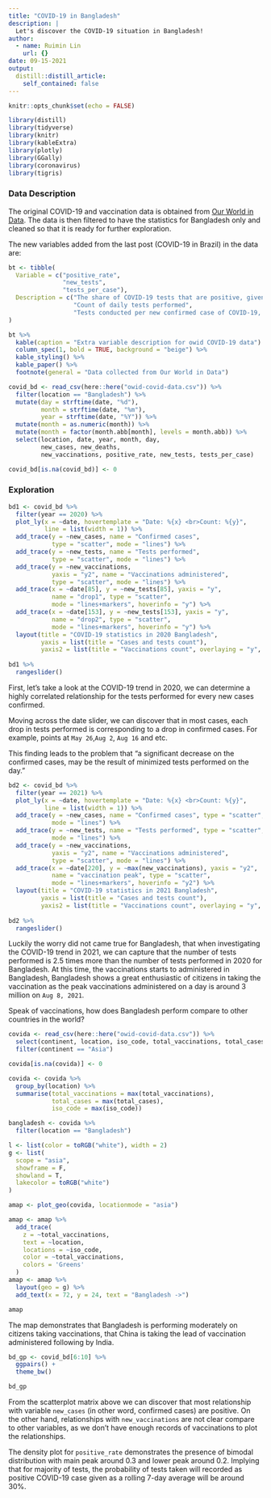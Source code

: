 ```yaml
---
title: "COVID-19 in Bangladesh"
description: |
  Let's discover the COVID-19 situation in Bangladesh!
author:
  - name: Ruimin Lin
    url: {}
date: 09-15-2021
output:
  distill::distill_article:
    self_contained: false
---
```



```r
knitr::opts_chunk$set(echo = FALSE)
```

```r
library(distill)
library(tidyverse)
library(knitr)
library(kableExtra)
library(plotly)
library(GGally)
library(coronavirus)
library(tigris)
```


### Data Description

The original COVID-19 and vaccination data is obtained from [Our World in Data](https://github.com/owid/covid-19-data/tree/master/public/data). The data is then filtered to have the statistics for Bangladesh only and cleaned so that it is ready for further exploration.

The new variables added from the last post (COVID-19 in Brazil) in the data are:

```r
bt <- tibble(
  Variable = c("positive_rate",
               "new_tests",
               "tests_per_case"),
  Description = c("The share of COVID-19 tests that are positive, given as a rolling 7-day average",
                  "Count of daily tests performed",
                  "Tests conducted per new confirmed case of COVID-19, given as a rolling 7-day average ")
)
```

```r
bt %>%
  kable(caption = "Extra variable description for owid COVID-19 data") %>%
  column_spec(1, bold = TRUE, background = "beige") %>%
  kable_styling() %>%
  kable_paper() %>%
  footnote(general = "Data collected from Our World in Data")
```


```r
covid_bd <- read_csv(here::here("owid-covid-data.csv")) %>%
  filter(location == "Bangladesh") %>%
  mutate(day = strftime(date, "%d"),
         month = strftime(date, "%m"),
         year = strftime(date, "%Y")) %>%
  mutate(month = as.numeric(month)) %>%
  mutate(month = factor(month.abb[month], levels = month.abb)) %>%
  select(location, date, year, month, day,
         new_cases, new_deaths,
         new_vaccinations, positive_rate, new_tests, tests_per_case)

covid_bd[is.na(covid_bd)] <- 0
```

### Exploration

```r
bd1 <- covid_bd %>%
  filter(year == 2020) %>%
  plot_ly(x = ~date, hovertemplate = "Date: %{x} <br>Count: %{y}",
          line = list(width = 1)) %>%
  add_trace(y = ~new_cases, name = "Confirmed cases",
            type = "scatter", mode = "lines") %>%
  add_trace(y = ~new_tests, name = "Tests performed",
            type = "scatter", mode = "lines") %>%
  add_trace(y = ~new_vaccinations, 
            yaxis = "y2", name = "Vaccinations administered",
            type = "scatter", mode = "lines") %>%
  add_trace(x = ~date[85], y = ~new_tests[85], yaxis = "y", 
            name = "drop1", type = "scatter",
            mode = "lines+markers", hoverinfo = "y") %>%
  add_trace(x = ~date[153], y = ~new_tests[153], yaxis = "y", 
            name = "drop2", type = "scatter",
            mode = "lines+markers", hoverinfo = "y") %>%
  layout(title = "COVID-19 statistics in 2020 Bangladesh",
         yaxis = list(title = "Cases and tests count"),
         yaxis2 = list(title = "Vaccinations count", overlaying = "y", side = "right"))
  
bd1 %>% 
  rangeslider()
```
First, let's take a look at the COVID-19 trend in 2020, we can determine a highly correlated relationship for the tests performed for every new cases confirmed.

Moving across the date slider, we can discover that in most cases, each drop in tests performed is corresponding to a drop in confirmed cases. For example, points at `May 26`,`Aug 2`, `Aug 16` and etc.

This finding leads to the problem that "a significant decrease on the confirmed cases, may be the result of minimized tests performed on the day."

```r
bd2 <- covid_bd %>%
  filter(year == 2021) %>%
  plot_ly(x = ~date, hovertemplate = "Date: %{x} <br>Count: %{y}",
          line = list(width = 1)) %>%
  add_trace(y = ~new_cases, name = "Confirmed cases", type = "scatter",
            mode = "lines") %>%
  add_trace(y = ~new_tests, name = "Tests performed", type = "scatter",
            mode = "lines") %>%
  add_trace(y = ~new_vaccinations, 
            yaxis = "y2", name = "Vaccinations administered",
            type = "scatter", mode = "lines") %>%
  add_trace(x = ~date[220], y = ~max(new_vaccinations), yaxis = "y2", 
            name = "vaccination peak", type = "scatter",
            mode = "lines+markers", hoverinfo = "y2") %>%
  layout(title = "COVID-19 statistics in 2021 Bangladesh",
         yaxis = list(title = "Cases and tests count"),
         yaxis2 = list(title = "Vaccinations count", overlaying = "y", side = "right"))
  
bd2 %>% 
  rangeslider()
```

Luckily the worry did not came true for Bangladesh, that when investigating the COVID-19 trend in 2021, we can capture that the number of tests performed is 2.5 times more than the number of tests performed in 2020 for Bangladesh. 
At this time, the vaccinations starts to administered in Bangladesh, Bangladesh shows a great enthusiastic of citizens in taking the vaccination as the peak vaccinations administered on a day is around 3 million on `Aug 8, 2021`.

Speak of vaccinations, how does Bangladesh perform compare to other countries in the world?

```r
covida <- read_csv(here::here("owid-covid-data.csv")) %>%
  select(continent, location, iso_code, total_vaccinations, total_cases) %>%
  filter(continent == "Asia") 

covida[is.na(covida)] <- 0

covida <- covida %>%
  group_by(location) %>%
  summarise(total_vaccinations = max(total_vaccinations),
            total_cases = max(total_cases),
            iso_code = max(iso_code))

bangladesh <- covida %>%
  filter(location == "Bangladesh")
```

```r
l <- list(color = toRGB("white"), width = 2)
g <- list(
  scope = "asia",
  showframe = F,
  showland = T,
  lakecolor = toRGB("white")
)

amap <- plot_geo(covida, locationmode = "asia")

amap <- amap %>%
  add_trace(
    z = ~total_vaccinations,
    text = ~location,
    locations = ~iso_code,
    color = ~total_vaccinations,
    colors = 'Greens'
  ) 
amap <- amap %>%
  layout(geo = g) %>%
  add_text(x = 72, y = 24, text = "Bangladesh ->")

amap

```
The map demonstrates that Bangladesh is performing moderately on citizens taking vaccinations, that China is taking the lead of vaccination administered following by India.



```r
bd_gp <- covid_bd[6:10] %>%
  ggpairs() +
  theme_bw()

bd_gp
```

From the scatterplot matrix above we can discover that most relationship with variable `new_cases` (in other word, confirmed cases) are positive. On the other hand, relationships with `new_vaccinations` are not clear compare to other variables, as we don't have enough records of vaccinations to plot the relationships.

The density plot for `positive_rate` demonstrates the presence of bimodal distribution with main peak around 0.3 and lower peak around 0.2. Implying that for majority of tests, the probability of tests taken will recorded as positive COVID-19 case given as a rolling 7-day average will be around 30%. 
